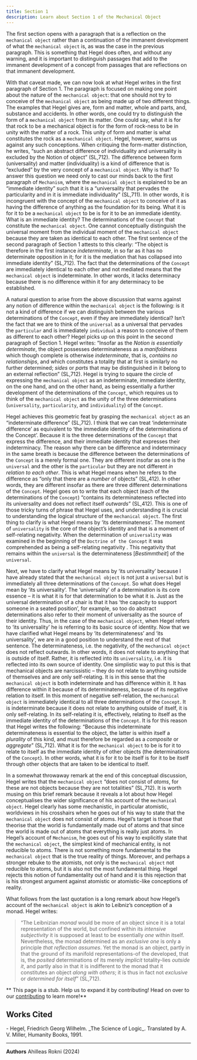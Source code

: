 ```yaml
---
title: Section 1
description: Learn about Section 1 of the Mechanical Object
---
```



The first section opens with a paragraph that is a reflection on the `mechanical object` rather than a continuation of the immanent development of what the `mechanical object` is, as was the case in the previous paragraph. This is something that Hegel does often, and without any warning, and it is important to distinguish passages that add to the immanent development of a concept from passages that are reflections on that immanent development.  
	
With that caveat made, we can now look at what Hegel writes in the first paragraph of Section 1. The paragraph is focused on making one point about the nature of the `mechanical object`: that one should not try to conceive of the `mechanical object` as being made up of two different things. The examples that Hegel gives are, form and matter, whole and parts, and, substance and accidents. In other words, one could try to distinguish the form of a `mechanical object` from its matter. One could say, what it is for that rock to be a mechanical object is for the form of rock-ness to be in unity with the matter of a rock. This unity of form and matter is what constitutes the rock as a `mechanical object`. Hegel, however, warns us against any such conceptions. When critiquing the form-matter distinction, he writes, “such an abstract difference of individuality and universality is excluded by the Notion of object”  (SL,712). The difference between form (universality) and matter (individuality) is a kind of difference that is “excluded” by the very concept of a `mechanical object`. Why is that? To answer this question we need only to cast our minds back to the first paragraph of `Mechanism`, where the `mechanical object` is explained to be an “immediate identity” such that it is a “universality that pervades the particularity and in it is immediate individuality” (SL,711). In other words, it is incongruent with the concept of the `mechanical object` to conceive of it as having the difference of anything as the foundation for its being. What it is for it to be a `mechanical object` to be is for it to be an immediate identity. What is an immediate identity? The determinations of the `Concept` that constitute the `mechanical object`. One cannot conceptually distinguish the universal moment from the individual moment of the `mechanical object` because they are taken as identical to each other. The first sentence of the second paragraph of Section 1 attests to this clearly: “The object is therefore in the first instance *indeterminate*, in so far as it has no determinate opposition in it; for it is the mediation that has collapsed into immediate identity”  (SL,712). The fact that the determinations of the `Concept` are immediately identical to each other and not mediated means that the `mechanical object` is indeterminate. In other words, it lacks determinacy because there is no difference within it for any determinacy to be established. 

A natural question to arise from the above discussion that warns against any notion of difference within the `mechanical object` is the following: is it not a kind of difference if we can distinguish between the various determinations of the `Concept`, even if they are immediately identical? Isn’t the fact that we are to think of the `universal` as a universal that pervades the `particular` and is immediately `individual` a reason to conceive of them as different to each other? Hegel picks up on this point in the second paragraph of Section 1. Hegel writes: “Insofar as the *Notion is essentially determinate*, the object possesses determinateness as a *manifoldness* which though complete is otherwise *indeterminate*, that is, *contains no relationships*, and which constitutes a totality that at first is similarly no further determined; *sides* or *parts* that may be distinguished in it belong to an external reflection”  (SL,712). Hegel is trying to square the circle of expressing the `mechanical object` as an indeterminate, immediate identity, on the one hand, and on the other hand, as being essentially a further development of the determinations of the `Concept`, which requires us to think of the `mechanical object` as the unity of the three determinations (`universality`, `particularity`, and `individuality`) of the `Concept`. 

Hegel achieves this geometric feat by grasping the `mechanical object` as an “indeterminate difference”  (SL,712). I think that we can treat ‘indeterminate difference’ as equivalent to ‘the immediate identity of the determinations of the Concept’. Because it is the three determinations of the `Concept` that express the difference, and their immediate identity that expresses their indeterminacy. The reason why there can be difference and indeterminacy in the same breath is because the difference between the determinations of the `Concept` is a merely formal one. They are different insofar as one is the `universal` and the other is the `particular` but they are not different *in relation to each other*. This is what Hegel means when he refers to the difference as “only that there are a *number* of objects”  (SL,412). In other words, they are different insofar as there are three different determinations of the `Concept`. Hegel goes on to write that each object (each of the determinations of the `Concept`) “contains its determinateness reflected into its universality and does not reflect itself *outwards*”  (SL,412). This is one of those tricky turns of phrase that Hegel uses, and understanding it is crucial to understanding the logical structure of the `mechanical object`. The first thing to clarify is what Hegel means by ‘its determinateness’. The moment of `universality` is the core of the object’s identity and that is a moment of self-relating negativity. When the determination of `universality` was examined in the beginning of the `Doctrine of the Concept` it was comprehended as being a self-relating negativity . This negativity that remains within the `universal` is the determinateness [*Bestimmtheit*] of the `universal`. 

Next, we have to clarify what Hegel means by ‘its universality’ because I have already stated that the `mechanical object` is not just a `universal` but is immediately all three determinations of the `Concept`. So what does Hegel mean by ‘its universality’. The ‘universality’ of a determination is its core essence – it is what it is for that determination to be what it is. Just as the universal determination of a chair is that it has ‘the capacity to support someone in a seated position’, for example, so too do abstract determinations also refer to their moment of universality as the source of their identity. Thus, in the case of the `mechanical object`, when Hegel refers to ‘its universality’ he is referring to its basic source of identity. Now that we have clarified what Hegel means by ‘its determinateness’ and ‘its universality’, we are in a good position to understand the rest of that sentence. The determinateness, i.e. the negativity, of the `mechanical object` does not reflect outwards. In other words, it does not relate to anything that is outside of itself. Rather, it is reflected into its `universality`, i.e. it is reflected into its own source of identity. One simplistic way to put this is that mechanical objects are narcissistic – they do not relate to anything outside of themselves and are only self-relating. It is in this sense that the `mechanical object` is both indeterminate and has difference within it. It has difference within it because of its determinateness, because of its negative relation to itself. In this moment of negative self-relation, the `mechanical object` is immediately identical to all three determinations of the `Concept`. It is indeterminate because it does not relate to anything outside of itself, it is only self-relating. In its self-relating it is, effectively, relating to itself as the immediate identity of the determinations of the `Concept`. It is for this reason that Hegel writes the following: “Because this indeterminate determinateness is essential to the object, the latter is within itself a *plurality* of this kind, and must therefore be regarded as a *composite* or *aggregate*” (SL,712).  What it is for the `mechanical object` to be is for it to relate to itself as the immediate identity of other objects (the determinations of the `Concept`). In other words, what it is for it to be itself is for it to be itself through other objects that are taken to be identical to itself. 

In a somewhat throwaway remark at the end of this conceptual discussion, Hegel writes that the `mechanical object` “does not consist of *atoms*, for these are not objects because they are not totalities” (SL,712).  It is worth musing on this brief remark because it reveals a lot about how Hegel conceptualises the wider significance of his account of the ```mechanical object```. Hegel clearly has some mechanistic, in particular atomistic, worldviews in his crosshairs when he goes out of his way to state that the `mechanical object` does not consist of atoms. Hegel’s target is those that theorise that the world is fundamentally made out of atoms and that since the world is made out of atoms that everything is really just atoms.  In Hegel’s account of `Mechanism`, he goes out of his way to explicitly state that the `mechanical object`, the simplest kind of mechanical entity, is not reducible to atoms. There is not something more fundamental to the `mechanical object` that is the true reality of things. Moreover, and perhaps a stronger rebuke to the atomists, not only is the `mechanical object` not reducible to atoms, but it is also not the most fundamental thing. Hegel rejects this notion of fundamentality out of hand and it is this rejection that is his strongest argument against atomistic or atomistic-like conceptions of reality.

What follows from the last quotation is a long remark about how Hegel’s account of the `mechanical object` is akin to Leibniz’s conception of a monad. Hegel writes:

>“The Leibnizian *monad* would be more of an object since it is a total representation of the world, but confined within its *intensive subjectivity* it is supposed at least to be essentially *one* within itself. Nevertheless, the monad determined as an *exclusive one* is only a principle *that reflection assumes*. Yet the monad is an object, partly in that the ground of its manifold representations-of the developed, that is, the *posited* determinations of its merely *implicit* totality-lies *outside it*, and partly also in that it is indifferent to the monad that it constitutes an object *along with others*; it is thus in fact not *exclusive* or *determined for itself*” (SL,712).

** This page is a stub. Help us to expand it by contributing! Head on over to our [contributing](sphil/src/pages/contributing) to learn more!**

## Works Cited

<div className="text-sm">
- Hegel, Friedrich Georg Wilhelm. _The Science of Logic_. Translated by A. V. Miller, Humanity Books, 1991.

---

**Authors**
Ahilleas Rokni (2024)
